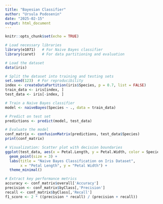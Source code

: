 ```yaml
---
title: "Bayesian Classifier"
author: "Ursula Podosenin"
date: "2025-02-15"
output: html_document
---
```


```r
knitr::opts_chunk$set(echo = TRUE)
```

```r

# Load necessary libraries
library(e1071)   # For Naive Bayes classifier
library(caret)   # For data partitioning and evaluation

# Load the dataset
data(iris)

# Split the dataset into training and testing sets
set.seed(123)  # For reproducibility
index <- createDataPartition(iris$Species, p = 0.7, list = FALSE)
train_data <- iris[index, ]
test_data <- iris[-index, ]

# Train a Naive Bayes classifier
model <- naiveBayes(Species ~ ., data = train_data)

# Predict on test set
predictions <- predict(model, test_data)

# Evaluate the model
conf_matrix <- confusionMatrix(predictions, test_data$Species)
print(conf_matrix)

```

```r


# Visualization: Scatter plot with decision boundaries
ggplot(test_data, aes(x = Petal.Length, y = Petal.Width, color = Species)) +
  geom_point(size = 3) +
  labs(title = "Naive Bayes Classification on Iris Dataset",
       x = "Petal Length", y = "Petal Width") +
  theme_minimal()
```

```r

# Extract key performance metrics
accuracy <- conf_matrix$overall['Accuracy']
precision <- conf_matrix$byClass[,'Precision']
recall <- conf_matrix$byClass[,'Recall']
f1_score <- 2 * ((precision * recall) / (precision + recall))
```

